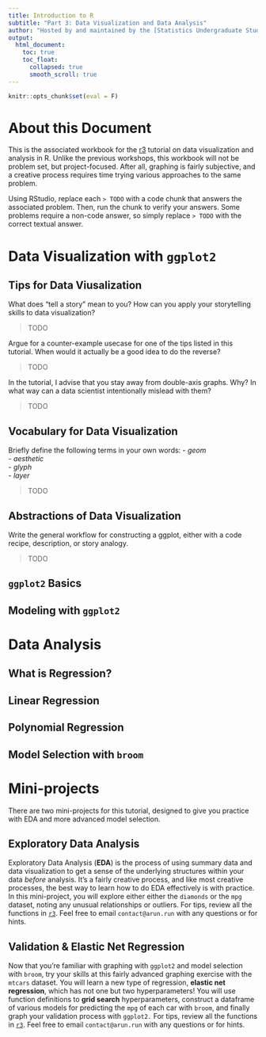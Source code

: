 ```yaml
---
title: Introduction to R
subtitle: "Part 3: Data Visualization and Data Analysis"
author: "Hosted by and maintained by the [Statistics Undergraduate Students Association (SUSA)](https://susa.berkeley.edu). Originally authored by Arun Ramamurthy."
output: 
  html_document:
    toc: true
    toc_float:
      collapsed: true
      smooth_scroll: true
---
```

```r
knitr::opts_chunk$set(eval = F)
```

# About this Document
This is the associated workbook for the [r3](r3.html) tutorial on data visualization and analysis in R. Unlike the previous workshops, this workbook will not be problem set, but project-focused. After all, graphing is fairly subjective, and a creative process requires time trying various approaches to the same problem. 

Using RStudio, replace each ` > TODO ` with a code chunk that answers the associated problem. Then, run the chunk to verify your answers. Some problems require a non-code answer, so simply replace ` > TODO ` with the correct textual answer.

# Data Visualization with `ggplot2`

## Tips for Data Viusalization

What does "tell a story" mean to you? How can you apply your storytelling skills to data visualization?

> TODO 

Argue for a counter-example usecase for one of the tips listed in this tutorial. When would it actually be a good idea to do the reverse?

> TODO

In the tutorial, I advise that you stay away from double-axis graphs. Why? In what way can a data scientist intentionally mislead with them?

> TODO

## Vocabulary for Data Visualization

Briefly define the following terms in your own words: 
- *geom*  
- *aesthetic*  
- *glyph*  
- *layer*

> TODO

## Abstractions of Data Visualization

Write the general workflow for constructing a ggplot, either with a code recipe, description, or story analogy.

> TODO

## `ggplot2` Basics

## Modeling with `ggplot2`

# Data Analysis

## What is Regression?

## Linear Regression

## Polynomial Regression

## Model Selection with `broom`

# Mini-projects

There are two mini-projects for this tutorial, designed to give you practice with EDA and more advanced model selection. 

## Exploratory Data Analysis

Exploratory Data Analysis (**EDA**) is the process of using summary data and data visualization to get a sense of the underlying structures within your data *before* analysis. It's a fairly creative process, and like most creative processes, the best way to learn how to do EDA effectively is with practice. In this mini-project, you will explore either either the `diamonds` or the `mpg` dataset, noting any unusual relationships or outliers. For tips, review all the functions in [`r3`](r3.html). Feel free to email `contact@arun.run` with any questions or for hints.

## Validation & Elastic Net Regression

Now that you're familiar with graphing with `ggplot2` and model selection with `broom`, try your skills at this fairly advanced graphing exercise with the `mtcars` dataset. You will learn a new type of regression, **elastic net regression**, which has not one but two hyperparameters! You will use function definitions to **grid search** hyperparameters, construct a dataframe of various models for predicting the `mpg` of each car with `broom`, and finally graph your validation process with `ggplot2.` For tips, review all the functions in [`r3`](r3.html). Feel free to email `contact@arun.run` with any questions or for hints.
